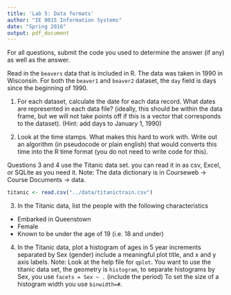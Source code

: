 ```yaml
---
title: 'Lab 5: Data formats'
author: "IE 0015 Information Systems"
date: "Spring 2016"
output: pdf_document
---
```


For all questions, submit the code you used to determine the answer (if any) as well as the answer.

Read in the `beavers` data that is included in R.  The data was taken in 1990 in Wisconsin. For both the `beaver1` and `beaver2` dataset, the `day` field is days since the beginning of 1990.

1.  For each dataset, calculate the date for each data record. What dates are represented in each data file? (ideally, this should be within the data frame, but we will not take points off if this is a vector that corresponds to the dataset). (Hint:  add days to January 1, 1990)

2.  Look at the time stamps. What makes this hard to work with. Write out an algorithm (in pseudocode or plain english) that would converts this time into the R time format (you do not need to write code for this).


Questions 3 and 4 use the Titanic data set. you can read it in as csv, Excel, or SQLite as you need it. Note: The data dictionary is in Courseweb -> Course Documents -> data.
```r
titanic <- read.csv("../data/titanictrain.csv")
```

3.  In the Titanic data, list the people with the following characteristics
  -  Embarked in Queenstown
  -  Female
  -  Known to be under the age of 19 (i.e. 18 and under)
  
4.  In the Titanic data, plot a histogram of ages in 5 year increments separated by Sex (gender) include a meaningful plot title, and x and y axis labels. Note: Look at the help file for `qplot`. You want to use the titanic data set, the geometry is `histogram`, to separate histograms by Sex, you use `facets = Sex ~ .`  (include the period) To set the size of a histogram width you use `binwidth=#`.